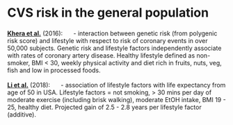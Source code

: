 # CVS risk in the general population

[**Khera et al.**](https://www.ncbi.nlm.nih.gov/pubmed/27959714) (2016): ![](Logo_OBS.png){height=1.2em} - interaction between genetic risk (from polygenic risk score) and lifestyle with respect to risk of coronary events in over 50,000 subjects. Genetic risk and lifestyle factors independently associate with rates of coronary artery disease. Healthy lifestyle defined as non-smoker, BMI < 30, weekly physical activity and diet rich in fruits, nuts, veg, fish and low in processed foods.  

[**Li et al.**](https://www.ncbi.nlm.nih.gov/pubmed/29712712) (2018): ![](Logo_OBS.png){height=1.2em} - association of lifestyle factors with life expectancy from age of 50 in USA. Lifestyle factors = not smoking, > 30 mins per day of moderate exercise (including brisk walking), moderate EtOH intake, BMI 19 - 25, healthy diet.  Projected gain of 2.5 - 2.8 years per lifestyle factor (additive).  

